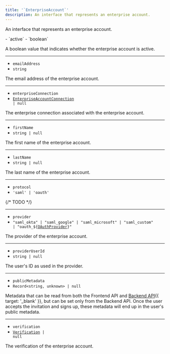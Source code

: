 ```yaml
---
title: '`EnterpriseAccount`'
description: An interface that represents an enterprise account.
---
```


An interface that represents an enterprise account.

<Properties>
  - `active`
  - `boolean`

  A boolean value that indicates whether the enterprise account is active.

  ---

  - `emailAddress`
  - `string`

  The email address of the enterprise account.

  ---

  - `enterpriseConnection`
  - <code>[EnterpriseAccountConnection](/docs/references/javascript/types/enterprise-account-connection) | null</code>

  The enterprise connection associated with the enterprise account.

  ---

  - `firstName`
  - `string | null`

  The first name of the enterprise account.

  ---

  - `lastName`
  - `string | null`

  The last name of the enterprise account.

  ---

  - `protocol`
  - `'saml' | 'oauth'`

  {/* TODO */}

  ---

  - `provider`
  - <code>"saml\_okta" | "saml\_google" | "saml\_microsoft" | "saml\_custom" | "oauth\_$\{[OAuthProvider](/docs/references/javascript/types/sso#o-auth-provider)}"</code>

  The provider of the enterprise account.

  ---

  - `providerUserId`
  - `string | null`

  The user's ID as used in the provider.

  ---

  - `publicMetadata`
  - `Record<string, unknown> | null`

  Metadata that can be read from both the Frontend API and [Backend API](/docs/reference/backend-api){{ target: '_blank' }}, but can be set only from the Backend API. Once the user accepts the invitation and signs up, these metadata will end up in the user's public metadata.

  ---

  - `verification`
  - <code>[Verification](/docs/references/javascript/types/verification) | null</code>

  The verification of the enterprise account.
</Properties>
